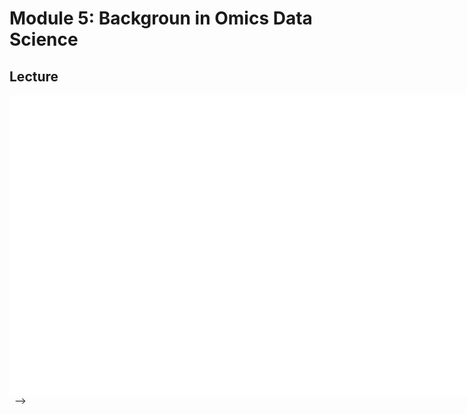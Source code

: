 # Module 5: Backgroun in Omics Data Science

## Lecture

![Module 5: Backgroun in Omics Data Science lecture slides](content-files/CBW_MET_2023_Module5.pdf){width=640% height=480}\ 
-->

